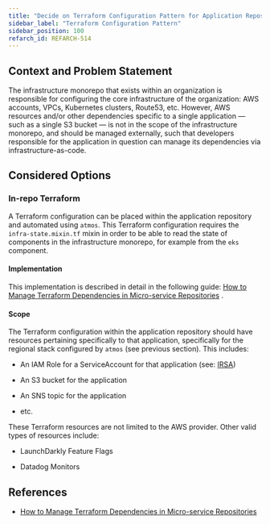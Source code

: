 ```yaml
---
title: "Decide on Terraform Configuration Pattern for Application Repositories"
sidebar_label: "Terraform Configuration Pattern"
sidebar_position: 100
refarch_id: REFARCH-514
---
```


## Context and Problem Statement

The infrastructure monorepo that exists within an organization is responsible for configuring the core infrastructure of the organization: AWS accounts, VPCs, Kubernetes clusters, Route53, etc. However, AWS resources and/or other dependencies specific to a single application — such as a single S3 bucket — is not in the scope of the infrastructure monorepo, and should be managed externally, such that developers responsible for the application in question can manage its dependencies via infrastructure-as-code.

## Considered Options

### In-repo Terraform

A Terraform configuration can be placed within the application repository and automated using `atmos`. This Terraform configuration requires the `infra-state.mixin.tf` mixin in order to be able to read the state of components in the infrastructure monorepo, for example from the `eks` component.

#### Implementation

This implementation is described in detail in the following guide: [How to Manage Terraform Dependencies in Micro-service Repositories](/learn/maintenance/tutorials/how-to-manage-terraform-dependencies-in-micro-service-repositori) .

#### Scope

The Terraform configuration within the application repository should have resources pertaining specifically to that application, specifically for the regional stack configured by `atmos` (see previous section). This includes:

- An IAM Role for a ServiceAccount for that application (see: [IRSA](https://docs.aws.amazon.com/emr/latest/EMR-on-EKS-DevelopmentGuide/setting-up-enable-IAM.html))

- An S3 bucket for the application

- An SNS topic for the application

- etc.

These Terraform resources are not limited to the AWS provider. Other valid types of resources include:

- LaunchDarkly Feature Flags

- Datadog Monitors

## References

- [How to Manage Terraform Dependencies in Micro-service Repositories](/learn/maintenance/tutorials/how-to-manage-terraform-dependencies-in-micro-service-repositori)


